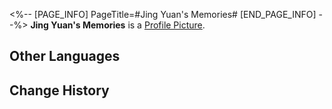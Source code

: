 <%-- [PAGE_INFO]
PageTitle=#Jing Yuan's Memories#
[END_PAGE_INFO] --%>
{{Item Infobox
|id          = 140221
|image       = Item Jing Yuan's Memories.png
|type        = Mission Item
|invCategory = Missions
|rarity      = 3
|effect      = 
|description = Jing Yuan still clearly remembers those two young pilots. They were optimistic, brave, and talented. But, he also remembers how it all ended.
}}
'''Jing Yuan's Memories''' is a [[Profile Picture]].

==Other Languages==
{{Other Languages
|en   = Jing Yuan's Memories
|zhs  = 景元的回忆
|zht  = 景元的回憶
|ja   = 景元の記憶
|ko   = 경원의 기억
|es   = Recuerdos de Jing Yuan
|fr   = Souvenirs de Jing Yuan
|ru   = Воспоминание Цзин Юаня
|th   = ความทรงจำของ Jing Yuan
|vi   = Hồi Ức Của Jing Yuan
|de   = Jing Yuans Erinnerungen
|id   = Kenangan Jing Yuan
|pt   = Memórias de Jing Yuan
}}

==Change History==
{{Change History|1.2}}